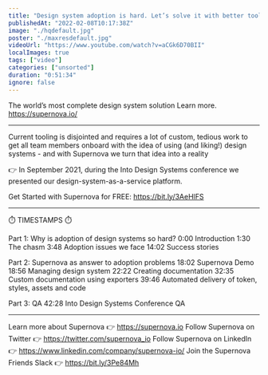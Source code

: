 ```yaml
---
title: "Design system adoption is hard. Let’s solve it with better tools - like Supernova"
publishedAt: "2022-02-08T10:17:38Z"
image: "./hqdefault.jpg"
poster: "./maxresdefault.jpg"
videoUrl: "https://www.youtube.com/watch?v=aCGk6D70BII"
localImages: true
tags: ["video"]
categories: ["unsorted"]
duration: "0:51:34"
ignore: false
---
```

The world’s most complete design system solution
Learn more.  https://supernova.io/

---

Current tooling is disjointed and requires a lot of custom, tedious work to get all team members onboard with the idea of using (and liking!) design systems - and with Supernova we turn that idea into a reality

👉 In September 2021, during the Into Design Systems conference we presented our design-system-as-a-service platform.

Get Started with Supernova for FREE: https://bit.ly/3AeHlFS

---

⏱️ TIMESTAMPS ⏱️

Part 1: Why is adoption of design systems so hard?
0:00 Introduction
1:30 The chasm
3:48 Adoption issues we face
14:02 Success stories

Part 2: Supernova as answer to adoption problems
18:02 Supernova Demo
18:56 Managing design system
22:22 Creating documentation
32:35 Custom documentation using exporters
39:46 Automated delivery of token, styles, assets and code 

Part 3: QA
42:28 Into Design Systems Conference QA

---

Learn more about Supernova 👉 https://supernova.io
Follow Supernova on Twitter 👉  https://twitter.com/supernova_io
Follow Supernova on LinkedIn 👉 https://www.linkedin.com/company/supernova-io/
Join the Supernova Friends Slack 👉 https://bit.ly/3Pe84Mh
